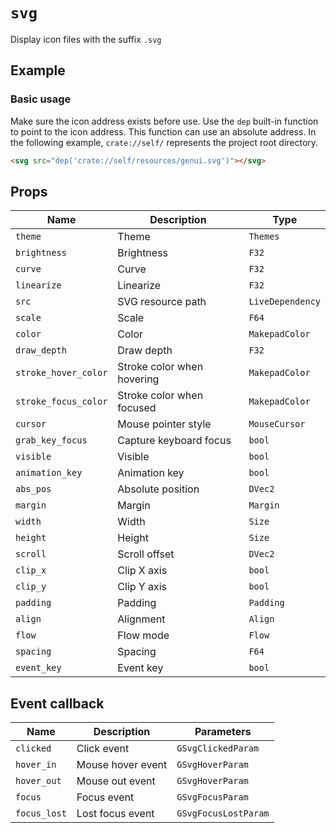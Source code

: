 # `svg`

Display icon files with the suffix `.svg`

## Example

### Basic usage

Make sure the icon address exists before use. Use the `dep` built-in function to point to the icon address. This function can use an absolute address. In the following example, `crate://self/` represents the project root directory.

```html
<svg src="dep('crate://self/resources/genui.svg')"></svg>
```

## Props

| Name                 | Description                | Type             |
| -------------------- | -------------------------- | ---------------- |
| `theme`              | Theme                      | `Themes`         |
| `brightness`         | Brightness                 | `F32`            |
| `curve`              | Curve                      | `F32`            |
| `linearize`          | Linearize                  | `F32`            |
| `src`                | SVG resource path          | `LiveDependency` |
| `scale`              | Scale                      | `F64`            |
| `color`              | Color                      | `MakepadColor`   |
| `draw_depth`         | Draw depth                 | `F32`            |
| `stroke_hover_color` | Stroke color when hovering | `MakepadColor`   |
| `stroke_focus_color` | Stroke color when focused  | `MakepadColor`   |
| `cursor`             | Mouse pointer style        | `MouseCursor`    |
| `grab_key_focus`     | Capture keyboard focus     | `bool`           |
| `visible`            | Visible                    | `bool`           |
| `animation_key`      | Animation key              | `bool`           |
| `abs_pos`            | Absolute position          | `DVec2`          |
| `margin`             | Margin                     | `Margin`         |
| `width`              | Width                      | `Size`           |
| `height`             | Height                     | `Size`           |
| `scroll`             | Scroll offset              | `DVec2`          |
| `clip_x`             | Clip X axis                | `bool`           |
| `clip_y`             | Clip Y axis                | `bool`           |
| `padding`            | Padding                    | `Padding`        |
| `align`              | Alignment                  | `Align`          |
| `flow`               | Flow mode                  | `Flow`           |
| `spacing`            | Spacing                    | `F64`            |
| `event_key`          | Event key                  | `bool`           |

## Event callback

| Name         | Description       | Parameters           |
| ------------ | ----------------- | -------------------- |
| `clicked`    | Click event       | `GSvgClickedParam`   |
| `hover_in`   | Mouse hover event | `GSvgHoverParam`     |
| `hover_out`  | Mouse out event   | `GSvgHoverParam`     |
| `focus`      | Focus event       | `GSvgFocusParam`     |
| `focus_lost` | Lost focus event  | `GSvgFocusLostParam` |
